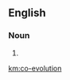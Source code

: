 ==English==

===Noun===
{{wikipedia}}
{{en-noun|head=[[co-]][[evolution]]|~}}

# {{alternative spelling of|coevolution|lang=en}}

[[km:co-evolution]]